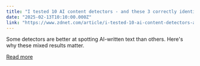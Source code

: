 ```yaml
---
title: "I tested 10 AI content detectors - and these 3 correctly identified AI text every time"
date: "2025-02-13T10:10:00.000Z"
link: "https://www.zdnet.com/article/i-tested-10-ai-content-detectors-and-these-3-correctly-identified-ai-text-every-time/"
---
```


Some detectors are better at spotting AI-written text than others. Here's why these mixed results matter.

[Read more](https://www.zdnet.com/article/i-tested-10-ai-content-detectors-and-these-3-correctly-identified-ai-text-every-time/)
